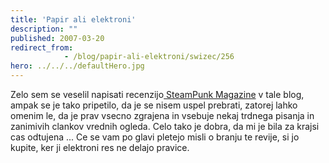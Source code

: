 ```yaml
---
title: 'Papir ali elektroni'
description: ""
published: 2007-03-20
redirect_from: 
            - /blog/papir-ali-elektroni/swizec/256
hero: ../../../defaultHero.jpg
---
```


Zelo sem se veselil napisati recenzijo[ SteamPunk Magazine](http://www.steampunkmagazine.com/) v tale blog, ampak se je tako pripetilo, da je se nisem uspel prebrati, zatorej lahko omenim le, da je prav vsecno zgrajena in vsebuje nekaj trdnega pisanja in zanimivih clankov vrednih ogleda. Celo tako je dobra, da mi je bila za krajsi cas odtujena ... Ce se vam po glavi pletejo misli o branju te revije, si jo kupite, ker ji elektroni res ne delajo pravice.
